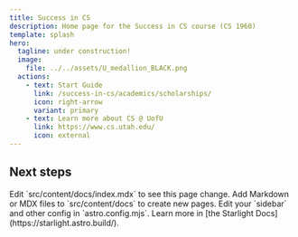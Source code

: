 ```yaml
---
title: Success in CS
description: Home page for the Success in CS course (CS 1960)
template: splash
hero:
  tagline: under construction!
  image:
    file: ../../assets/U_medallion_BLACK.png
  actions:
    - text: Start Guide
      link: /success-in-cs/academics/scholarships/
      icon: right-arrow
      variant: primary
    - text: Learn more about CS @ UofU
      link: https://www.cs.utah.edu/
      icon: external
---
```



## Next steps

<CardGrid stagger>
	<Card title="Update content" icon="pencil">
		Edit `src/content/docs/index.mdx` to see this page change.
	</Card>
	<Card title="Add new content" icon="add-document">
		Add Markdown or MDX files to `src/content/docs` to create new pages.
	</Card>
	<Card title="Configure your site" icon="setting">
		Edit your `sidebar` and other config in `astro.config.mjs`.
	</Card>
	<Card title="Read the docs" icon="open-book">
		Learn more in [the Starlight Docs](https://starlight.astro.build/).
	</Card>
</CardGrid>
